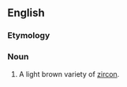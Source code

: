==English==

===Etymology===
{{suffix|en|zircon|ite}}

===Noun===
{{en-noun}}

# {{lb|en|mineral}} A light brown variety of [[zircon]].